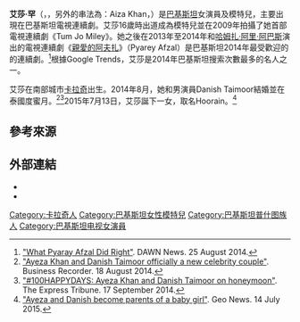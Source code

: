 {{藝人
| 姓名     = 艾莎·罕
| 類型     = 女演員
| 圖片     = 
| 圖片尺寸 = 
| 綽號     = 
| 國籍     = {{PAK}}
| birthname = Kinza Khan<ref>[http://www.pakistaniyan.com/2014/08/Aiza-Khan-Interesting-Facts-Biography.html "8 Amazing Facts About Ayeza Khan (Top Model & Actress) - 6th One Is Shocking"]. Pakistaniyan.</ref>
| 出生日期 = {{birth date and age|1991|1|15}}
| 出生地點 = {{PAK}}[[卡拉奇|卡拉奇]]
| 職業     = [[演員|演員]]、[[模特兒|模特兒]]
| 語言     = 
| 教育程度 = 
| 宗教信仰 = [[伊斯蘭教|伊斯蘭教]]
| 配偶     = {{marriage|Danish Taimoor|2014}}
| 伴侶     = 
| 兒女     = Hoorain Taimoor<br>Muhammad Rayan Taimoor
| 父母     = 
| 亲属     = 
| 出道作   = 
| 出道日期 = 
| 代表作   =  
| 活躍年代 = 2009年至今
| 網站     = 
| IMDb    = 6794854
| 現任成員 = 
| 過往成員 = 
}}

'''艾莎·罕'''（{{lang-ur|'''عائزہ خان'''}}，{{lang-en|'''Ayeza Khan'''}}，另外的串法為：Aiza Khan，{{bd|1991年|1月15日|catIdx=K}}）是[[巴基斯坦|巴基斯坦]]女演員及模特兒，主要出現在巴基斯坦電視連續劇。艾莎16歲時出道成為模特兒並在2009年拍攝了她首部電視連續劇《Tum Jo Miley》。她之後在2013年至2014年和[[哈姆扎·阿里·阿巴斯|哈姆扎·阿里·阿巴斯]]演出的電視連續劇《[[親愛的阿夫扎|親愛的阿夫扎]]》（Pyarey Afzal）是巴基斯坦2014年最受歡迎的的連續劇。<ref>[http://www.dawn.com/news/1127647/what-pyaray-afzal-did-right "What Pyaray Afzal Did Right"]. DAWN News. 25 August 2014.</ref>根據Google Trends，艾莎是2014年巴基斯坦搜索次數最多的名人之一。

艾莎在南部城市[[卡拉奇|卡拉奇]]出生。2014年8月，她和男演員Danish Taimoor結婚並在泰國度蜜月。<ref>[http://www.brecorder.com/arts-a-leisure/44-arts/189087-ayeza-khan-and-danish-taimoor-officially-a-new-celebrity-couple.html "Ayeza Khan and Danish Taimoor officially a new celebrity couple"]. Business Recorder. 18 August 2014.</ref><ref>[http://tribune.com.pk/story/763081/100happydays-ayeza-khan-and-danish-taimoor-on-honeymoon/ "#100HAPPYDAYS: Ayeza Khan and Danish Taimoor on honeymoon"]. The Express Tribune. 17 September 2014.</ref>2015年7月13日，艾莎誕下一女，取名Hoorain。<ref>[https://www.geo.tv/latest/4548-ayeza-and-danish-become-parents-of-a-baby-girl "Ayeza and Danish become parents of a baby girl"]. Geo News. 14 July 2015.</ref>

== 參考來源 ==
<references/> 

== 外部連結 ==
* {{imdb name|id=6794854}}
* {{Instagram|ayezakhan.ak}}

{{DEFAULTSORT: Khan, Ayeza}}
[[Category:卡拉奇人|Category:卡拉奇人]]
[[Category:巴基斯坦女性模特兒|Category:巴基斯坦女性模特兒]]
[[Category:巴基斯坦普什图族人|Category:巴基斯坦普什图族人]]
[[Category:巴基斯坦电视女演員|Category:巴基斯坦电视女演員]]
